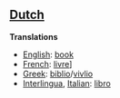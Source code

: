 ==[[Dutch]]==

'''Translations'''

*[[English]]: [[book]]
*[[French]]: [[livre]]]
*[[Greek]]: [[biblio]]/[[vivlio]]
*[[Interlingua]], [[Italian]]: [[libro]]